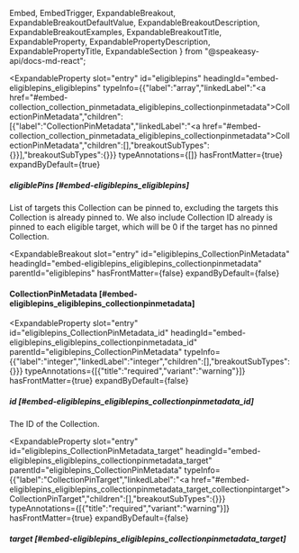   Embed,
  EmbedTrigger,
  ExpandableBreakout,
  ExpandableBreakoutDefaultValue,
  ExpandableBreakoutDescription,
  ExpandableBreakoutExamples,
  ExpandableBreakoutTitle,
  ExpandableProperty,
  ExpandablePropertyDescription,
  ExpandablePropertyTitle,
  ExpandableSection
} from "@speakeasy-api/docs-md-react";

<ExpandableSection>

<ExpandableProperty
  slot="entry"
  id="eligiblepins"
  headingId="embed-eligiblepins_eligiblepins"
  typeInfo={{"label":"array","linkedLabel":"<a href=\"#embed-collection_collection_pinmetadata_eligiblepins_collectionpinmetadata\">CollectionPinMetadata</a>","children":[{"label":"CollectionPinMetadata","linkedLabel":"<a href=\"#embed-collection_collection_pinmetadata_eligiblepins_collectionpinmetadata\">CollectionPinMetadata</a>","children":[],"breakoutSubTypes":{}}],"breakoutSubTypes":{}}}
  typeAnnotations={[]}
  hasFrontMatter={true}
  expandByDefault={true}
>

<ExpandablePropertyTitle slot="title">

##### eligiblePins [#embed-eligiblepins_eligiblepins]

</ExpandablePropertyTitle>

<ExpandablePropertyDescription slot="description">

List of targets this Collection can be pinned to, excluding the targets this Collection is already pinned to. We also include Collection ID already is pinned to each eligible target, which will be 0 if the target has no pinned Collection.

</ExpandablePropertyDescription>

</ExpandableProperty>

<ExpandableBreakout
  slot="entry"
  id="eligiblepins_CollectionPinMetadata"
  headingId="embed-eligiblepins_eligiblepins_collectionpinmetadata"
  parentId="eligiblepins"
  hasFrontMatter={false}
  expandByDefault={false}
>

<ExpandableBreakoutTitle slot="title">

#### CollectionPinMetadata [#embed-eligiblepins_eligiblepins_collectionpinmetadata]

</ExpandableBreakoutTitle>

<ExpandableBreakoutDescription slot="description">

</ExpandableBreakoutDescription>

<ExpandableBreakoutExamples slot="examples">

</ExpandableBreakoutExamples>

<ExpandableBreakoutDefaultValue slot="defaultValue">

</ExpandableBreakoutDefaultValue>

</ExpandableBreakout>

<ExpandableProperty
  slot="entry"
  id="eligiblepins_CollectionPinMetadata_id"
  headingId="embed-eligiblepins_eligiblepins_collectionpinmetadata_id"
  parentId="eligiblepins_CollectionPinMetadata"
  typeInfo={{"label":"integer","linkedLabel":"integer","children":[],"breakoutSubTypes":{}}}
  typeAnnotations={[{"title":"required","variant":"warning"}]}
  hasFrontMatter={true}
  expandByDefault={false}
>

<ExpandablePropertyTitle slot="title">

##### id [#embed-eligiblepins_eligiblepins_collectionpinmetadata_id]

</ExpandablePropertyTitle>

<ExpandablePropertyDescription slot="description">

The ID of the Collection.

</ExpandablePropertyDescription>

</ExpandableProperty>

<ExpandableProperty
  slot="entry"
  id="eligiblepins_CollectionPinMetadata_target"
  headingId="embed-eligiblepins_eligiblepins_collectionpinmetadata_target"
  parentId="eligiblepins_CollectionPinMetadata"
  typeInfo={{"label":"CollectionPinTarget","linkedLabel":"<a href=\"#embed-eligiblepins_eligiblepins_collectionpinmetadata_target_collectionpintarget\">CollectionPinTarget</a>","children":[],"breakoutSubTypes":{}}}
  typeAnnotations={[{"title":"required","variant":"warning"}]}
  hasFrontMatter={true}
  expandByDefault={false}
>

<ExpandablePropertyTitle slot="title">

##### target [#embed-eligiblepins_eligiblepins_collectionpinmetadata_target]

</ExpandablePropertyTitle>

<Embed slot="embed">

<EmbedTrigger slot="trigger" embedTitle="target" triggerText="View target details">

<Embedtarget />

</EmbedTrigger>

</Embed>

</ExpandableProperty>

</ExpandableSection>